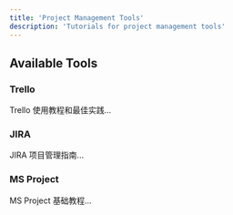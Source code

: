 ```yaml
---
title: 'Project Management Tools'
description: 'Tutorials for project management tools'
---
```


## Available Tools

### Trello
Trello 使用教程和最佳实践...

### JIRA
JIRA 项目管理指南...

### MS Project
MS Project 基础教程...
